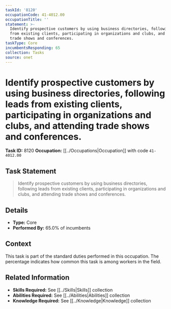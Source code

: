 ```yaml
---
taskId: '8120'
occupationCode: 41-4012.00
occupationTitle: ''
statement: >-
  Identify prospective customers by using business directories, following leads
  from existing clients, participating in organizations and clubs, and attending
  trade shows and conferences.
taskType: Core
incumbentsResponding: 65
collection: Tasks
source: onet
---
```

# Identify prospective customers by using business directories, following leads from existing clients, participating in organizations and clubs, and attending trade shows and conferences.

**Task ID:** 8120
**Occupation:** [[../Occupations|Occupation]] with code `41-4012.00`

## Task Statement

> Identify prospective customers by using business directories, following leads from existing clients, participating in organizations and clubs, and attending trade shows and conferences.

## Details

- **Type:** Core
- **Performed By:** 65.0% of incumbents

## Context

This task is part of the standard duties performed in this occupation. The percentage indicates how common this task is among workers in the field.

## Related Information

- **Skills Required:** See [[../Skills|Skills]] collection
- **Abilities Required:** See [[../Abilities|Abilities]] collection
- **Knowledge Required:** See [[../Knowledge|Knowledge]] collection
